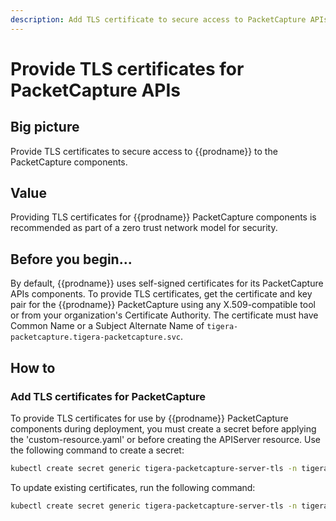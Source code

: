 ```yaml
---
description: Add TLS certificate to secure access to PacketCapture APIs.
---
```


# Provide TLS certificates for PacketCapture APIs

## Big picture

Provide TLS certificates to secure access to {{prodname}} to the PacketCapture components.

## Value

Providing TLS certificates for {{prodname}} PacketCapture components is recommended as part of a zero trust network model for security.

## Before you begin...

By default, {{prodname}} uses self-signed certificates for its PacketCapture APIs components. To provide TLS certificates,
get the certificate and key pair for the {{prodname}} PacketCapture using any X.509-compatible tool or from your organization's
Certificate Authority. The certificate must have Common Name or a Subject Alternate Name of `tigera-packetcapture.tigera-packetcapture.svc`.

## How to

### Add TLS certificates for PacketCapture

To provide TLS certificates for use by {{prodname}} PacketCapture components during deployment, you must create a secret before applying the 'custom-resource.yaml' or before creating the APIServer resource. Use the following command to create a secret:

```bash
kubectl create secret generic tigera-packetcapture-server-tls -n tigera-operator --from-file=tls.crt=</path/to/certificate-file> --from-file=tls.key=</path/to/key-file>
```

To update existing certificates, run the following command:

```bash
kubectl create secret generic tigera-packetcapture-server-tls -n tigera-operator --from-file=tls.crt=</path/to/certificate-file> --from-file=tls.key=</path/to/key-file> --dry-run -o yaml --save-config | kubectl replace -f -
```
